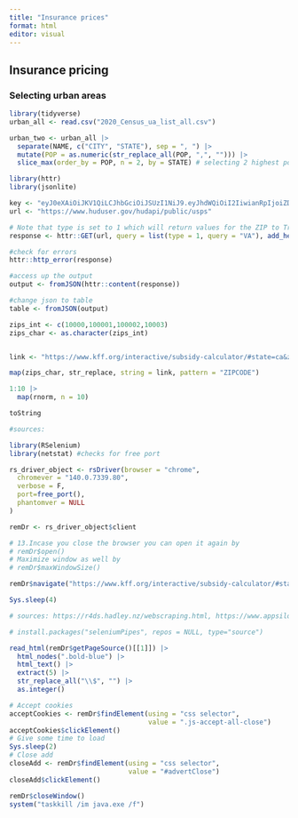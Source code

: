 ```yaml
---
title: "Insurance prices"
format: html
editor: visual
---
```


## Insurance pricing

### Selecting urban areas

```r
library(tidyverse)
urban_all <- read.csv("2020_Census_ua_list_all.csv")
```

```r
urban_two <- urban_all |>
  separate(NAME, c("CITY", "STATE"), sep = ", ") |>
  mutate(POP = as.numeric(str_replace_all(POP, ",", ""))) |>
  slice_max(order_by = POP, n = 2, by = STATE) # selecting 2 highest pops -- consider pop dens?
```

```r
library(httr)
library(jsonlite)

key <- "eyJ0eXAiOiJKV1QiLCJhbGciOiJSUzI1NiJ9.eyJhdWQiOiI2IiwianRpIjoiZDk4MGYzMjMyNDYwZDUwZDcxZGJlNmJiMmE4OTAyNmRiMTIzMDJmNDA1NGJlNDNkNDdkOTY0ZjQ2MDM3NjJjZTkyYWJhYWVmMDZlZmZjZjEiLCJpYXQiOjE3NTY5Mjk5NzkuNDQ0NzkyLCJuYmYiOjE3NTY5Mjk5NzkuNDQ0Nzk0LCJleHAiOjIwNzI0NjI3NzkuNDQwNjQzLCJzdWIiOiIxMDc5NDciLCJzY29wZXMiOltdfQ.U7VWOKAy0YLt6oH5y5Nq0ie2RMTwyWIPVY1FbcoPwzP9InJUsAmOIDpMDAw5pDhqyHxkAho6j4UBKrmi__ACzA"
url <- "https://www.huduser.gov/hudapi/public/usps"

# Note that type is set to 1 which will return values for the ZIP to Tract file and query is set to VA which will return Zip Codes in Virginia
response <- httr::GET(url, query = list(type = 1, query = "VA"), add_headers(Authorization = paste("Bearer", key)))

#check for errors
httr::http_error(response)

#access up the output
output <- fromJSON(httr::content(response))

#change json to table
table <- fromJSON(output)
```

```r

zips_int <- c(10000,100001,100002,10003)
zips_char <- as.character(zips_int)


link <- "https://www.kff.org/interactive/subsidy-calculator/#state=ca&zip=ZIPCODE&income-type=dollars&income=500%2C000&people=1&alternate-plan-family=&adult-count=1&adults%5B0%5D%5Bage%5D=64&adults%5B0%5D%5Btobacco%5D=0&child-count=0"

map(zips_char, str_replace, string = link, pattern = "ZIPCODE")

1:10 |>
  map(rnorm, n = 10)

toString

```

```r
#sources:

library(RSelenium)
library(netstat) #checks for free port

rs_driver_object <- rsDriver(browser = "chrome",
  chromever = "140.0.7339.80",
  verbose = F,
  port=free_port(),
  phantomver = NULL
)

remDr <- rs_driver_object$client

# 13.Incase you close the browser you can open it again by
# remDr$open()
# Maximize window as well by
# remDr$maxWindowSize()

remDr$navigate("https://www.kff.org/interactive/subsidy-calculator/#state=ca&zip=90001&income-type=dollars&income=500%2C000&people=1&alternate-plan-family=&adult-count=1&adults%5B0%5D%5Bage%5D=64&adults%5B0%5D%5Btobacco%5D=0&child-count=0")

Sys.sleep(4)
```

```r
# sources: https://r4ds.hadley.nz/webscraping.html, https://www.appsilon.com/post/webscraping-dynamic-websites-with-r

# install.packages("seleniumPipes", repos = NULL, type="source")

read_html(remDr$getPageSource()[[1]]) |>
  html_nodes(".bold-blue") |>
  html_text() |> 
  extract(5) |>
  str_replace_all("\\$", "") |>
  as.integer()

```

```r
# Accept cookies
acceptCookies <- remDr$findElement(using = "css selector",
                                   value = ".js-accept-all-close")
acceptCookies$clickElement()
# Give some time to load
Sys.sleep(2)
# Close add
closeAdd <- remDr$findElement(using = "css selector",
                              value = "#advertClose")
closeAdd$clickElement()
```

```r
remDr$closeWindow()
system("taskkill /im java.exe /f")
```
